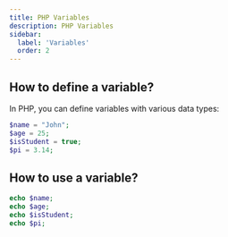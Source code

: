 ```yaml
---
title: PHP Variables
description: PHP Variables
sidebar:
  label: 'Variables'
  order: 2
---
```


## How to define a variable?

In PHP, you can define variables with various data types:

```php
$name = "John";
$age = 25;
$isStudent = true;
$pi = 3.14;
```

## How to use a variable?   

```php
echo $name;
echo $age;
echo $isStudent;
echo $pi;
```



